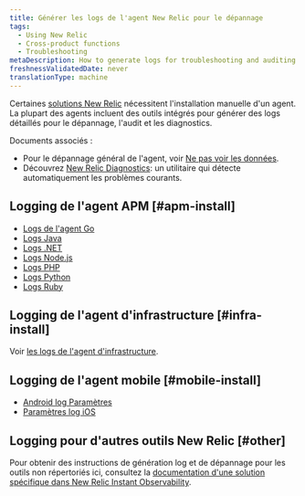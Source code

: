 ```yaml
---
title: Générer les logs de l'agent New Relic pour le dépannage
tags:
  - Using New Relic
  - Cross-product functions
  - Troubleshooting
metaDescription: How to generate logs for troubleshooting and auditing for New Relic agents.
freshnessValidatedDate: never
translationType: machine
---
```


Certaines [solutions New Relic](https://newrelic.com/instant-observability/) nécessitent l&apos;installation manuelle d&apos;un agent. La plupart des agents incluent des outils intégrés pour générer des logs détaillés pour le dépannage, l&apos;audit et les diagnostics.

Documents associés :

* Pour le dépannage général de l&apos;agent, voir [Ne pas voir les données](/docs/agents/manage-apm-agents/troubleshooting/not-seeing-data).
* Découvrez [New Relic Diagnostics](/docs/using-new-relic/cross-product-functions/troubleshooting/new-relic-diagnostics): un utilitaire qui détecte automatiquement les problèmes courants.

## Logging de l&apos;agent APM [#apm-install]

* [Logs de l&apos;agent Go](/docs/agents/go-agent/configuration/go-agent-logging)
* [Logs Java](/docs/agents/java-agent/troubleshooting/generate-debug-logs-troubleshooting-java)
* [Logs .NET](/docs/agents/net-agent/troubleshooting/generate-logs-troubleshooting-net)
* [Logs Node.js](/docs/agents/nodejs-agent/troubleshooting/generate-trace-log-troubleshooting-nodejs)
* [Logs PHP](/docs/agents/php-agent/troubleshooting/generating-logs-troubleshooting-php)
* [Logs Python](/docs/agents/python-agent/troubleshooting/python-agent-logging)
* [Logs Ruby](/docs/agents/ruby-agent/troubleshooting/generating-logs-troubleshooting-ruby)

## Logging de l&apos;agent d&apos;infrastructure [#infra-install]

Voir [les logs de l&apos;agent d&apos;infrastructure](/docs/infrastructure/new-relic-infrastructure/troubleshooting/generate-logs-troubleshooting-infrastructure).

## Logging de l&apos;agent mobile [#mobile-install]

* [Android log Paramètres](/docs/mobile-monitoring/new-relic-mobile-android/api-guides/android-agent-configuration-feature-flags#logging)
* [Paramètres log iOS](/docs/mobile-monitoring/new-relic-mobile-ios/installation/ios-manual-installation#logging)

## Logging pour d&apos;autres outils New Relic [#other]

Pour obtenir des instructions de génération log et de dépannage pour les outils non répertoriés ici, consultez la [documentation d&apos;une solution spécifique dans New Relic Instant Observability](https://newrelic.com/instant-observability/).